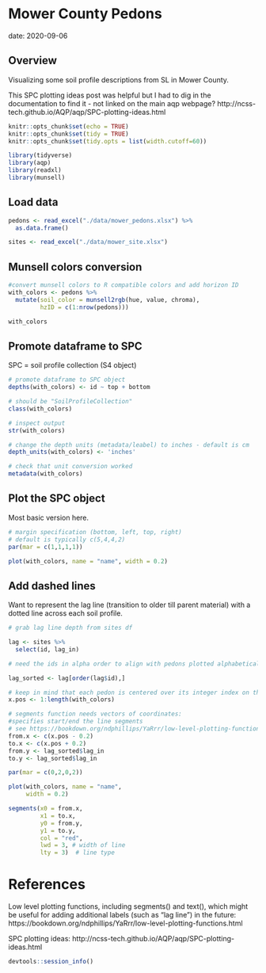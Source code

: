 # Mower County Pedons

date: 2020-09-06

## Overview

Visualizing some soil profile descriptions from SL in Mower County.  

This SPC plotting ideas post was helpful but I had to dig in the documentation to find it - not linked on the main aqp webpage? 
http://ncss-tech.github.io/AQP/aqp/SPC-plotting-ideas.html 

```r
knitr::opts_chunk$set(echo = TRUE)
knitr::opts_chunk$set(tidy = TRUE)
knitr::opts_chunk$set(tidy.opts = list(width.cutoff=60))

library(tidyverse)
library(aqp)
library(readxl)
library(munsell)

```


## Load data

```r

pedons <- read_excel("./data/mower_pedons.xlsx") %>% 
  as.data.frame()

sites <- read_excel("./data/mower_site.xlsx")

```

## Munsell colors conversion

```r
#convert munsell colors to R compatible colors and add horizon ID
with_colors <- pedons %>% 
  mutate(soil_color = munsell2rgb(hue, value, chroma),
         hzID = c(1:nrow(pedons)))

with_colors

```

## Promote dataframe to SPC

SPC = soil profile collection (S4 object)

```r
# promote dataframe to SPC object 
depths(with_colors) <- id ~ top + bottom

# should be "SoilProfileCollection"
class(with_colors)

# inspect output 
str(with_colors)

# change the depth units (metadata/leabel) to inches - default is cm
depth_units(with_colors) <- 'inches'

# check that unit conversion worked
metadata(with_colors)

```

## Plot the SPC object

Most basic version here.

```r
# margin specification (bottom, left, top, right)
# default is typically c(5,4,4,2)
par(mar = c(1,1,1,1))

plot(with_colors, name = "name", width = 0.2)

```

## Add dashed lines 

Want to represent the lag line (transition to older till parent material) with a dotted line across each soil profile.

```r
# grab lag line depth from sites df

lag <- sites %>% 
  select(id, lag_in)

# need the ids in alpha order to align with pedons plotted alphabetically below (otherwise the lag lines get plotted on the wrong pedon).  Find a more robust solution for this in the future

lag_sorted <- lag[order(lag$id),]

# keep in mind that each pedon is centered over its integer index on the x-axis of the plot (first pedon centered over 1, second over 2, etc.)
x.pos <- 1:length(with_colors)

# segments function needs vectors of coordinates:
#specifies start/end the line segments
# see https://bookdown.org/ndphillips/YaRrr/low-level-plotting-functions.html
from.x <- c(x.pos - 0.2)
to.x <- c(x.pos + 0.2)
from.y <- lag_sorted$lag_in
to.y <- lag_sorted$lag_in 

par(mar = c(0,2,0,2))

plot(with_colors, name = "name",
     width = 0.2)

segments(x0 = from.x,
         x1 = to.x,
         y0 = from.y,
         y1 = to.y, 
         col = "red", 
         lwd = 3, # width of line
         lty = 3)  # line type


```

# References 

Low level plotting functions, including segments() and text(), which might be useful for adding additional labels (such as "lag line") in the future:  https://bookdown.org/ndphillips/YaRrr/low-level-plotting-functions.html  

SPC plotting ideas: 
http://ncss-tech.github.io/AQP/aqp/SPC-plotting-ideas.html  



```r
devtools::session_info()
```

